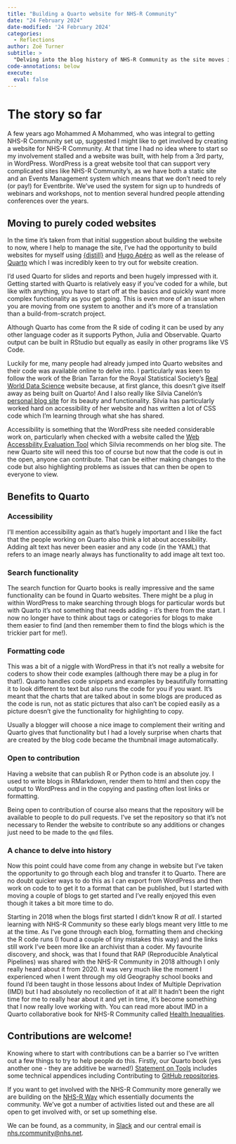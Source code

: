 ```yaml
---
title: "Building a Quarto website for NHS-R Community"
date: "24 February 2024"
date-modified: '24 February 2024'
categories:
  - Reflections
author: Zoë Turner
subtitle: >
  "Delving into the blog history of NHS-R Community as the site moves into the future with Quarto"
code-annotations: below
execute: 
  eval: false
---
```


# The story so far

A few years ago Mohammed A Mohammed, who was integral to getting NHS-R Community set up, suggested I might like to get involved by creating a website for NHS-R Community. 
At that time I had no idea where to start so my involvement stalled and a website was built, with help from a 3rd party, in WordPress. 
WordPress is a great website tool that can support very complicated sites like NHS-R Community's, as we have both a static site and an Events Management system which means that we don't need to rely (or pay!) for Eventbrite. 
We've used the system for sign up to hundreds of webinars and workshops, not to mention several hundred people attending conferences over the years.

## Moving to purely coded websites

In the time it's taken from that initial suggestion about building the website to now, where I help to manage the site, I've had the opportunity to build websites for myself using [{distill}](https://rstudio.github.io/distill/website.html) and [Hugo Apéro](https://hugo-apero-docs.netlify.app/) as well as the release of [Quarto](https://quarto.org/) which I was incredibly keen to try out for website creation.

I'd used Quarto for slides and reports and been hugely impressed with it. 
Getting started with Quarto is relatively easy if you've coded for a while, but like with anything, you have to start off at the basics and quickly want more complex functionality as you get going. 
This is even more of an issue when you are moving from one system to another and it's more of a translation than a build-from-scratch project. 

::: aside
Although Quarto has come from the R side of coding it can be used by any other language coder as it supports Python, Julia and Observable.
Quarto output can be built in RStudio but equally as easily in other programs like VS Code.
:::


Luckily for me, many people had already jumped into Quarto websites and their code was available online to delve into. 
I particularly was keen to follow the work of the Brian Tarran for the Royal Statistical Society's [Real World Data Science](https://realworlddatascience.net/) website because, at first glance, this doesn't give itself away as being built on Quarto! 
And I also really like Silvia Canelón's [personal blog site](https://silviacanelon.com/) for its beauty and functionality. 
Silvia has particularly worked hard on accessibility of her website and has written a lot of CSS code which I'm learning through what she has shared.

Accessibility is something that the WordPress site needed considerable work on, particularly when checked with a website called the [Web Accessbility Evaluation Tool](https://wave.webaim.org/) which Silvia recommends on her blog site. 
The new Quarto site will need this too of course but now that the code is out in the open, anyone can contribute. 
That can be either making changes to the code but also highlighting problems as issues that can then be open to everyone to view.

## Benefits to Quarto

### Accessibility

I'll mention accessibility again as that's hugely important and I like the fact that the people working on Quarto also think a lot about accessibility. 
Adding alt text has never been easier and any code (in the YAML) that refers to an image nearly always has functionality to add image alt text too.

### Search functionality

The search function for Quarto books is really impressive and the same functionality can be found in Quarto websites. 
There might be a plug in within WordPress to make searching through blogs for particular words but with Quarto it's not something that needs adding - it's there from the start. 
I now no longer have to think about tags or categories for blogs to make them easier to find (and then remember them to find the blogs which is the trickier part for me!).

### Formatting code

This was a bit of a niggle with WordPress in that it's not really a website for coders to show their code examples (although there may be a plug in for that!). 
Quarto handles code snippets and examples by beautifully formatting it to look different to text but also runs the code for you if you want.
It's meant that the charts that are talked about in some blogs are produced as the code is run, not as static pictures that also can't be copied easily as a picture doesn't give the functionality for highlighting to copy. 

Usually a blogger will choose a nice image to complement their writing and Quarto gives that functionality but I had a lovely surprise when charts that are created by the blog code became the thumbnail image automatically. 

### Open to contribution

Having a website that can publish R or Python code is an absolute joy. 
I used to write blogs in RMarkdown, render them to html and then copy the output to WordPress and in the copying and pasting often lost links or formatting. 

Being open to contribution of course also means that the repository will be available to people to do pull requests. 
I've set the repository so that it's not necessary to Render the website to contribute so any additions or changes just need to be made to the `qmd` files. 

### A chance to delve into history

Now this point could have come from any change in website but I've taken the opportunity to go through each blog and transfer it to Quarto. 
There are no doubt quicker ways to do this as I can export from WordPress and then work on code to to get it to a format that can be published, but I started with moving a couple of blogs to get started and I've really enjoyed this even though it takes a bit more time to do. 

Starting in 2018 when the blogs first started I didn't know R *at all*. I started learning with NHS-R Community so these early blogs meant very little to me at the time. 
As I've gone through each blog, formatting them and checking the R code runs (I found a couple of tiny mistakes this way) and the links still work I've been more like an archivist than a coder. 
My favourite discovery, and shock, was that I found that RAP (Reproducible Analytical Pipelines) was shared with the NHS-R Community in 2018 although I only really heard about it from 2020. 
It was very much like the moment I experienced when I went through my old Geography school books and found I'd been taught in those lessons about Index of Multiple Deprivation (IMD) but I had absolutely no recollection of it at all!
It hadn't been the right time for me to really hear about it and yet in time, it's become something that I now really love working with.
You can read more about IMD in a Quarto collaborative book for NHS-R Community called [Health Inequalities](https://health-inequalities.nhsrcommunity.com/content/imd.html).

## Contributions are welcome!

Knowing where to start with contributions can be a barrier so I've written out a few things to try to help people do this.
Firstly, our Quarto book (yes another one - they are additive be warned!) [Statement on Tools](https://tools.nhsrcommunity.com/contribution.html) includes some technical appendices including Contributing to [GitHub repositories](https://tools.nhsrcommunity.com/contribution.html).

If you want to get involved with the NHS-R Community more generally we are building on the [NHS-R Way](https://nhsrway.nhsrcommunity.com/community-handbook.html) which essentially documents the community.
We've got a number of activities listed out and these are all open to get involved with, or set up something else.

We can be found, as a community, in [Slack](https://nhsrway.nhsrcommunity.com/community-handbook.html#slack) and our central email is [nhs.rcommunity@nhs.net](nhs.rcommunity@nhs.net).